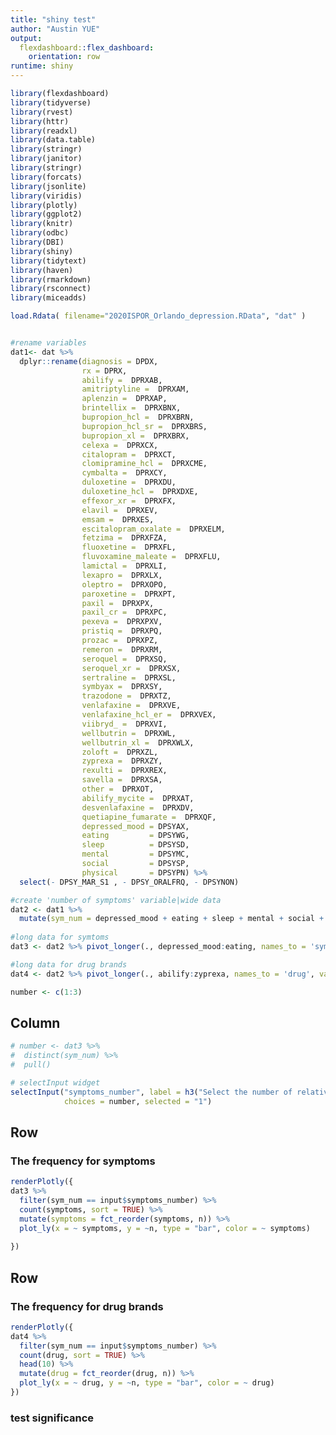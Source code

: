 ```yaml
---
title: "shiny test"
author: "Austin YUE"
output:
  flexdashboard::flex_dashboard:
    orientation: row
runtime: shiny
---
```


```r
library(flexdashboard)
library(tidyverse)
library(rvest)
library(httr)
library(readxl)
library(data.table)
library(stringr)
library(janitor)
library(stringr)
library(forcats)
library(jsonlite)
library(viridis)
library(plotly)
library(ggplot2)
library(knitr)
library(odbc)
library(DBI)
library(shiny)
library(tidytext)
library(haven)
library(rmarkdown)
library(rsconnect)
library(miceadds)
```


```r
load.Rdata( filename="2020ISPOR_Orlando_depression.RData", "dat" )


#rename variables
dat1<- dat %>% 
  dplyr::rename(diagnosis = DPDX,
                rx = DPRX,
                abilify =  DPRXAB,
                amitriptyline =  DPRXAM,
                aplenzin =  DPRXAP,
                brintellix =  DPRXBNX,
                bupropion_hcl =  DPRXBRN,
                bupropion_hcl_sr =  DPRXBRS,
                bupropion_xl =  DPRXBRX,
                celexa =  DPRXCX,
                citalopram =  DPRXCT,
                clomipramine_hcl =  DPRXCME,
                cymbalta =  DPRXCY,
                duloxetine =  DPRXDU,
                duloxetine_hcl =  DPRXDXE,
                effexor_xr =  DPRXFX,
                elavil =  DPRXEV,
                emsam =  DPRXES,
                escitalopram_oxalate =  DPRXELM,
                fetzima =  DPRXFZA,
                fluoxetine =  DPRXFL,
                fluvoxamine_maleate =  DPRXFLU,
                lamictal =  DPRXLI,
                lexapro =  DPRXLX,
                oleptro =  DPRXOPO,
                paroxetine =  DPRXPT,
                paxil =  DPRXPX,
                paxil_cr =  DPRXPC,
                pexeva =  DPRXPXV,
                pristiq =  DPRXPQ,
                prozac =  DPRXPZ,
                remeron =  DPRXRM,
                seroquel =  DPRXSQ,
                seroquel_xr =  DPRXSX,
                sertraline =  DPRXSL,
                symbyax =  DPRXSY,
                trazodone =  DPRXTZ,
                venlafaxine =  DPRXVE,
                venlafaxine_hcl_er =  DPRXVEX,
                viibryd_ =  DPRXVI,
                wellbutrin =  DPRXWL,
                wellbutrin_xl =  DPRXWLX,
                zoloft =  DPRXZL,
                zyprexa =  DPRXZY,
                rexulti =  DPRXREX,
                savella =  DPRXSA,
                other =  DPRXOT,
                abilify_mycite =  DPRXAT,
                desvenlafaxine =  DPRXDV,
                quetiapine_fumarate =  DPRXQF,
                depressed_mood = DPSYAX,
                eating         = DPSYWG,
                sleep          = DPSYSD,
                mental         = DPSYMC,
                social         = DPSYSP,
                physical       = DPSYPN) %>% 
  select(- DPSY_MAR_S1 , - DPSY_ORALFRQ, - DPSYNON)

#create 'number of symptoms' variable|wide data
dat2 <- dat1 %>% 
  mutate(sym_num = depressed_mood + eating + sleep + mental + social + physical)
  
#long data for symtoms
dat3 <- dat2 %>% pivot_longer(., depressed_mood:eating, names_to = 'symptoms', values_to = 'sym_status') %>% filter(sym_status == 1)

#long data for drug brands
dat4 <- dat2 %>% pivot_longer(., abilify:zyprexa, names_to = 'drug', values_to = 'drug_status') %>% filter(drug_status == 1)

number <- c(1:3)

```

Column {.sidebar}
-----------------------------------------------------------------------

```r
# number <- dat3 %>% 
#  distinct(sym_num) %>% 
#  pull()

# selectInput widget
selectInput("symptoms_number", label = h3("Select the number of relative symptoms the patient has"),
            choices = number, selected = "1")
```


Row
-----------------------------------------------------------------------

### The frequency for symptoms

```r
renderPlotly({
dat3 %>% 
  filter(sym_num == input$symptoms_number) %>% 
  count(symptoms, sort = TRUE) %>% 
  mutate(symptoms = fct_reorder(symptoms, n)) %>% 
  plot_ly(x = ~ symptoms, y = ~n, type = "bar", color = ~ symptoms)
  
})
```

Row {.tabset .tabset-fade}
-----------------------------------------------------------------------

### The frequency for drug brands

```r
renderPlotly({
dat4 %>% 
  filter(sym_num == input$symptoms_number) %>% 
  count(drug, sort = TRUE) %>% 
  head(10) %>% 
  mutate(drug = fct_reorder(drug, n)) %>% 
  plot_ly(x = ~ drug, y = ~n, type = "bar", color = ~ drug)
})
```

### test significance

